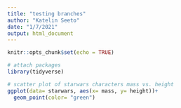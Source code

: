 ```yaml
---
title: "testing branches"
author: "Katelin Seeto"
date: "1/7/2021"
output: html_document
---
```


```r
knitr::opts_chunk$set(echo = TRUE)

# attach packages
library(tidyverse)

```

```r
# scatter plot of starwars characters mass vs. height 
ggplot(data= starwars, aes(x= mass, y= height))+
  geom_point(color= "green")
```

